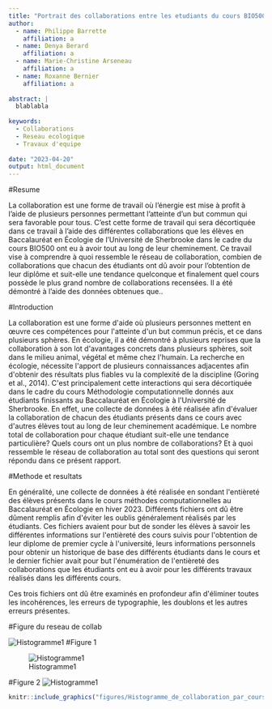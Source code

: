 ```yaml
---
title: "Portrait des collaborations entre les etudiants du cours BIO500"
author:
  - name: Philippe Barrette
    affiliation: a
  - name: Denya Berard
    affiliation: a
  - name: Marie-Christine Arseneau
    affiliation: a
  - name: Roxanne Bernier
    affiliation: a
    
abstract: | 
  blablabla
    
keywords:
  - Collaborations
  - Reseau ecologique
  - Travaux d'equipe
    
date: "2023-04-20"
output: html_document
---
```


#Resume

La collaboration est une forme de travail où l'énergie est mise à profit à l'aide de plusieurs personnes permettant l'atteinte d'un but commun qui sera favorable pour tous. C'est cette forme de travail qui sera décortiquée dans ce travail à l'aide des différentes collaborations que les élèves en Baccalauréat en Écologie de l'Université de Sherbrooke dans le cadre du cours BIO500 ont eu à avoir tout au long de leur cheminement. Ce travail vise à comprendre à quoi ressemble le réseau de collaboration, combien de collaborations que chacun des étudiants ont dû avoir pour l'obtention de leur diplôme et suit-elle une tendance quelconque et finalement quel cours possède le plus grand nombre de collaborations recensées. Il a été démontré à l'aide des données obtenues que..

#Introduction

La collaboration est une forme d\'aide où plusieurs personnes mettent en œuvre ces compétences pour l\'atteinte d\'un but commun précis, et ce dans plusieurs sphères. En écologie, il a été démontré à plusieurs reprises que la collaboration à son lot d\'avantages concrets dans plusieurs sphères, soit dans le milieu animal, végétal et même chez l\'humain. La recherche en écologie, nécessite l\'apport de plusieurs connaissances adjacentes afin d\'obtenir des résultats plus fiables vu la complexité de la discipline (Goring et al., 2014). C\'est principalement cette interactions qui sera décortiquée dans le cadre du cours Méthodologie computationnelle donnés aux étudiants finissants au Baccalauréat en Écologie à l\'Université de Sherbrooke. En effet, une collecte de données à été réalisée afin d\'évaluer la collaboration de chacun des étudiants présents dans ce cours avec d\'autres élèves tout au long de leur cheminement académique. Le nombre total de collaboration pour chaque étudiant suit-elle une tendance particulière? Quels cours ont un plus nombre de collaborations? Et à quoi ressemble le réseau de collaboration au total sont des questions qui seront répondu dans ce présent rapport.

#Methode et resultats

En généralité, une collecte de données à été réalisée en sondant l\'entièreté des élèves présents dans le cours méthodes computationnelles au Baccalauréat en Écologie en hiver 2023. Différents fichiers ont dû être dûment remplis afin d\'éviter les oublis généralement réalisés par les étudiants. Ces fichiers avaient pour but de sonder les élèves à savoir les différentes informations sur l\'entièreté des cours suivis pour l\'obtention de leur diplome de premier cycle à l\'université, leurs informations personnels pour obtenir un historique de base des différents étudiants dans le cours et le dernier fichier avait pour but l\'énumération de l\'entièreté des collaborations que les étudiants ont eu à avoir pour les différents travaux réalisés dans les différents cours. 

Ces trois fichiers ont dû être examinés en profondeur afin d\'éliminer toutes les incohérences, les erreurs de typographie, les doublons et les autres erreurs présentes. 

#Figure du reseau de collab

![Histogramme1](projet_bio_500/Rplot.png)
#Figure 1 

![Histogramme1](figures/Histogramme_de_collaboration_entre_etudiants.png)

#Figure 2
![Histogramme1](figures/Histogramme_de_collaboration_par_cours.png)
```r
knitr::include_graphics("figures/Histogramme_de_collaboration_par_cours.png", error = FALSE)
```

